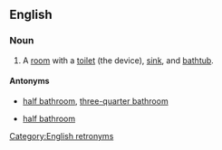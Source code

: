 ==English==

===Noun===
{{en-noun|head=[[full]] [[bathroom]]}}
# A [[room]] with a [[toilet]] (the device), [[sink]], and [[bathtub]].
====Antonyms====
* {{sense|room with a bathtub}} [[half bathroom]], [[three-quarter bathroom]]
* {{sense|room with a shower}} [[half bathroom]]

[[Category:English retronyms]]